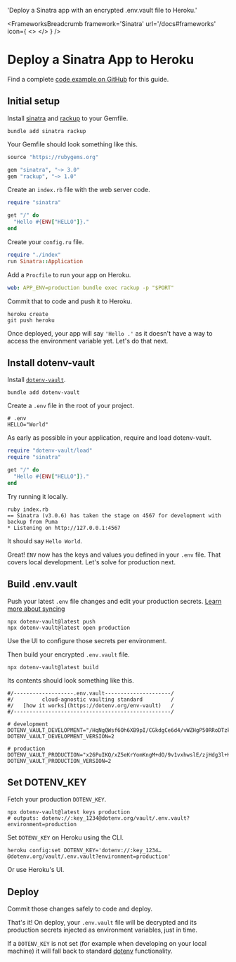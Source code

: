 

  'Deploy a Sinatra app with an encrypted .env.vault file to Heroku.'

<FrameworksBreadcrumb framework='Sinatra' url='/docs#frameworks' icon={
  <>
    <SinatraIcon className="h-9 w-9 text-[#000000] dark:invert"/>
    <HerokuIcon className="h-9 w-9 text-[#430098]"/>
  </>
} />
# Deploy a Sinatra App to Heroku
<GuideHeading lead={description} />

<Note>
  Find a complete <a href="https://github.com/dotenv-org/examples/tree/master/sinatra/heroku">code example on GitHub</a> for this guide.
</Note>

## Initial setup

Install [sinatra](https://github.com/sinatra/sinatra) and [rackup](https://github.com/rack/rackup) to your Gemfile.

```shell
bundle add sinatra rackup
```

Your Gemfile should look something like this.

```ruby {{ title: 'Gemfile' }}
source "https://rubygems.org"

gem "sinatra", "~> 3.0"
gem "rackup", "~> 1.0"
```

Create an `index.rb` file with the web server code.

```ruby {{ title: 'index.rb' }}
require "sinatra"

get "/" do
  "Hello #{ENV["HELLO"]}."
end
```

Create your `config.ru` file.

```ruby {{ title: 'config.ru' }}
require "./index"
run Sinatra::Application
```

Add a `Procfile` to run your app on Heroku.

```yaml {{ title: 'Procfile' }}
web: APP_ENV=production bundle exec rackup -p "$PORT"
```

Commit that to code and push it to Heroku.

```shell
heroku create
git push heroku
```

<ScreenshotBrowser url="/assets/img/docs/hello-blank.png" www="yourapp.herokuapp.com" />

Once deployed, your app will say `'Hello .'` as it doesn't have a way to access the environment variable yet. Let's do that next.

## Install dotenv-vault

Install [`dotenv-vault`](https://github.com/dotenv-org/dotenv-vault-ruby).

```shell
bundle add dotenv-vault
```

Create a `.env` file in the root of your project.

```shell {{ title: '.env' }}
# .env
HELLO="World"
```

As early as possible in your application, require and load dotenv-vault.

```ruby {{ title: 'index.rb' }}
require "dotenv-vault/load"
require "sinatra"

get "/" do
  "Hello #{ENV["HELLO"]}."
end
```

Try running it locally.

```shell
ruby index.rb
== Sinatra (v3.0.6) has taken the stage on 4567 for development with backup from Puma
* Listening on http://127.0.0.1:4567
```

It should say `Hello World`.

<ScreenshotBrowser url='/assets/img/docs/nextjs-hello-world.png' />

Great! `ENV` now has the keys and values you defined in your `.env` file. That covers local development. Let's solve for production next.

## Build .env.vault

Push your latest `.env` file changes and edit your production secrets. [Learn more about syncing](/docs/tutorials/sync)

```shell
npx dotenv-vault@latest push
npx dotenv-vault@latest open production
```

Use the UI to configure those secrets per environment.

<ScreenshotBrowser url="/assets/img/docs/edit-production-value.gif" www="www.dotenv.org" />

Then build your encrypted `.env.vault` file.

```shell
npx dotenv-vault@latest build
```

Its contents should look something like this.

```shell {{ title: '.env.vault' }}
#/-------------------.env.vault---------------------/
#/         cloud-agnostic vaulting standard         /
#/   [how it works](https://dotenv.org/env-vault)   /
#/--------------------------------------------------/

# development
DOTENV_VAULT_DEVELOPMENT="/HqNgQWsf6Oh6XB9pI/CGkdgCe6d4/vWZHgP50RRoDTzkzPQk/xOaQs="
DOTENV_VAULT_DEVELOPMENT_VERSION=2

# production
DOTENV_VAULT_PRODUCTION="x26PuIKQ/xZ5eKrYomKngM+dO/9v1vxhwslE/zjHdg3l+H6q6PheB5GVDVIbZg=="
DOTENV_VAULT_PRODUCTION_VERSION=2
```

## Set DOTENV_KEY

Fetch your production `DOTENV_KEY`.

```shell
npx dotenv-vault@latest keys production
# outputs: dotenv://:key_1234@dotenv.org/vault/.env.vault?environment=production
```

Set `DOTENV_KEY` on Heroku using the CLI.

```shell
heroku config:set DOTENV_KEY='dotenv://:key_1234…@dotenv.org/vault/.env.vault?environment=production'
```

Or use Heroku's UI.

<ScreenshotBrowser url="/assets/img/docs/heroku-config-vars.png" www="www.heroku.com" />

## Deploy

Commit those changes safely to code and deploy.

That's it! On deploy, your `.env.vault` file will be decrypted and its production secrets injected as environment variables‚ just in time.

<ScreenshotBrowser url='/assets/img/docs/hello-production.png' www='yourapp.herokuapp.com' />

If a `DOTENV_KEY` is not set (for example when developing on your local machine) it will fall back to standard [dotenv](https://github.com/bkeepers/dotenv) functionality.

<WellDone/>
